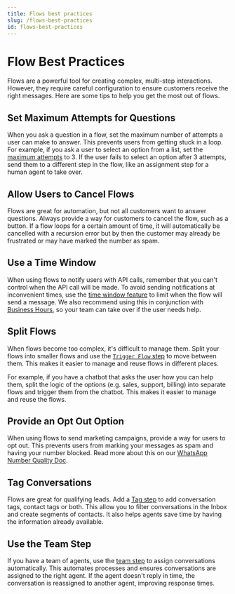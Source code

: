 ```yaml
---
title: Flows best practices
slug: /flows-best-practices
id: flows-best-practices
---
```


# Flow Best Practices

Flows are a powerful tool for creating complex, multi-step interactions. However, they require careful configuration to ensure customers receive the right messages. Here are some tips to help you get the most out of flows.

## Set Maximum Attempts for Questions

When you ask a question in a flow, set the maximum number of attempts a user can make to answer. This prevents users from getting stuck in a loop. For example, if you ask a user to select an option from a list, set the [maximum attempts](question-step) to 3. If the user fails to select an option after 3 attempts, send them to a different step in the flow, like an assignment step for a human agent to take over.

## Allow Users to Cancel Flows

Flows are great for automation, but not all customers want to answer questions. Always provide a way for customers to cancel the flow, such as a button. If a flow loops for a certain amount of time, it will automatically be cancelled with a recursion error but by then the customer may already be frustrated or may have marked the number as spam.

## Use a Time Window

When using flows to notify users with API calls, remember that you can't control when the API call will be made. To avoid sending notifications at inconvenient times, use the [time window feature](question-step) to limit when the flow will send a message. We also recommend using this in conjunction with [Business Hours](setting-up-hilos), so your team can take over if the user needs help.

## Split Flows

When flows become too complex, it's difficult to manage them. Split your flows into smaller flows and use the [`Trigger Flow` step](trigger-flow-step) to move between them. This makes it easier to manage and reuse flows in different places.

For example, if you have a chatbot that asks the user how you can help them, split the logic of the options (e.g. sales, support, billing) into separate flows and trigger them from the chatbot. This makes it easier to manage and reuse the flows.

## Provide an Opt Out Option

When using flows to send marketing campaigns, provide a way for users to opt out. This prevents users from marking your messages as spam and having your number blocked. Read more about this on our [WhatsApp Number Quality Doc](whatsapp-number-quality).

## Tag Conversations

Flows are great for qualifying leads. Add a [Tag step](tag-step) to add conversation tags, contact tags or both. This allow you to filter conversations in the Inbox and create segments of contacts. It also helps agents save time by having the information already available.

## Use the Team Step

If you have a team of agents, use the [team step](assignment-steps) to assign conversations automatically. This automates processes and ensures conversations are assigned to the right agent. If the agent doesn't reply in time, the conversation is reassigned to another agent, improving response times.
